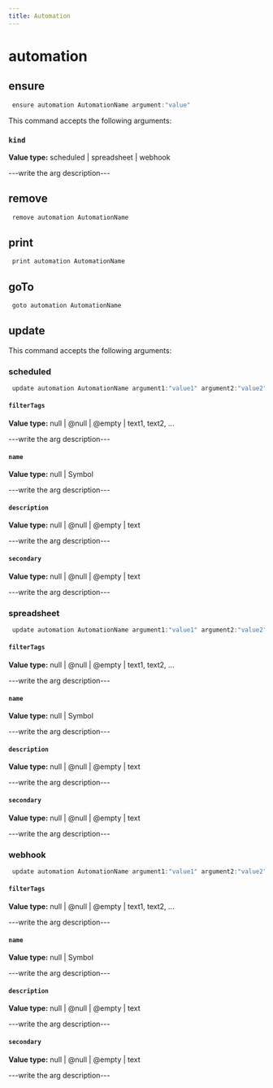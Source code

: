 ```yaml
---
title: Automation
---
```


# automation

## ensure

```js filename="Terminal" copy
 ensure automation AutomationName argument:"value"
```

This command accepts the following arguments:

### `kind`
**Value type:** scheduled | spreadsheet | webhook

---write the arg description---


## remove

```js filename="Terminal" copy
 remove automation AutomationName
```


## print

```js filename="Terminal" copy
 print automation AutomationName
```


## goTo


```js filename="Terminal" copy
 goto automation AutomationName
```

## update

This command accepts the following arguments:

### scheduled
```js filename="Terminal" copy
 update automation AutomationName argument1:"value1" argument2:"value2"
```

#### `filterTags`
**Value type:** null | @null | @empty | text1, text2, ...

---write the arg description---

#### `name`
**Value type:** null | Symbol

---write the arg description---

#### `description`
**Value type:** null | @null | @empty | text

---write the arg description---

#### `secondary`
**Value type:** null | @null | @empty | text

---write the arg description---

### spreadsheet
```js filename="Terminal" copy
 update automation AutomationName argument1:"value1" argument2:"value2"
```

#### `filterTags`
**Value type:** null | @null | @empty | text1, text2, ...

---write the arg description---

#### `name`
**Value type:** null | Symbol

---write the arg description---

#### `description`
**Value type:** null | @null | @empty | text

---write the arg description---

#### `secondary`
**Value type:** null | @null | @empty | text

---write the arg description---

### webhook
```js filename="Terminal" copy
 update automation AutomationName argument1:"value1" argument2:"value2"
```

#### `filterTags`
**Value type:** null | @null | @empty | text1, text2, ...

---write the arg description---

#### `name`
**Value type:** null | Symbol

---write the arg description---

#### `description`
**Value type:** null | @null | @empty | text

---write the arg description---

#### `secondary`
**Value type:** null | @null | @empty | text

---write the arg description---


